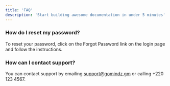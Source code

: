 ```yaml
---
title: 'FAQ'
description: 'Start building awesome documentation in under 5 minutes'
---
```


### How do I reset my password?

To reset your password, click on the Forgot Password link on the login page and follow the instructions.

### How can I contact support?

You can contact support by emailing support@gomindz.gm or calling +220 123 4567.

